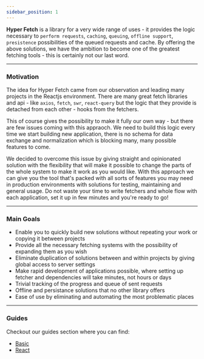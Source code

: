```yaml
---
sidebar_position: 1
---
```


**Hyper Fetch** is a library for a very wide range of uses - it provides the logic necessary to `perform requests`,
`caching`, `queuing`, `offline support`, `presistence` possibilities of the queued requests and cache. By offering the
above solutions, we have the ambition to become one of the greatest fetching tools - this is certainly not our last
word.

---

### Motivation

The idea for Hyper Fetch came from our observation and leading many projects in the Reactjs environment. There are many
great fetch libraries and api - like `axios`, `fetch`, `swr`, `react-query` but the logic that they provide is detached
from each other - hooks from the fetchers.

This of course gives the possibility to make it fully our own way - but there are few issues coming with this appraoch.
We need to build this logic every time we start building new application, there is no schema for data exchange and
normalization which is blocking many, many possible features to come.

We decided to overcome this issue by giving straight and opinionated solution with the flexibility that will make it
possible to change the parts of the whole system to make it work as you would like. With this approach we can give you
the tool that's packed with all sorts of features you may need in production environments with solutions for testing,
maintaining and general usage. Do not waste your time to write fetchers and whole flow with each application, set it up
in few minutes and you're ready to go!

---

### Main Goals

- Enable you to quickly build new solutions without repeating your work or copying it between projects
- Provide all the necessary fetching systems with the possibility of expanding them as you wish
- Eliminate duplication of solutions between and within projects by giving global access to server settings
- Make rapid development of applications possible, where setting up fetcher and dependencies will take minutes, not
  hours or days
- Trivial tracking of the progress and queue of sent requests
- Offline and persistance solutions that no other library offers
- Ease of use by eliminating and automating the most problematic places

---

### Guides

Checkout our guides section where you can find:

- [Basic](/guides/Basic/Dispatching)
- [React](/guides/React/Fetching)
